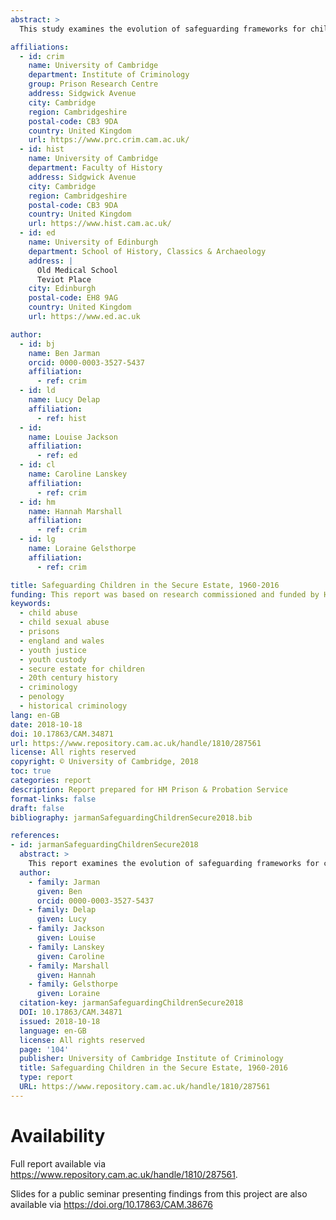 ```yaml
---
abstract: >
  This study examines the evolution of safeguarding frameworks for children in custody from 1960 to 2016, drawing on archival research commissioned by HM Prison and Probation Service. Through analysis of inspection reports, institutional records and academic literature, we trace how responses to abuse shifted from reactive, poorly-implemented policies to more comprehensive safeguarding frameworks following the 1989 Children Act. However, we find that even reformed policies contained vulnerabilities: organisational cultures could circumvent formal standards, particularly in contexts of resource pressures and institutional turbulence. The research reveals how practices once deemed acceptable later became recognised as abusive, suggesting that current safeguarding must be understood as an iterative process rather than a fixed standard. We argue that institutional size, power disparities, and the ability to challenge practice significantly influence safeguarding effectiveness. The study concludes that while modern frameworks offer greater protection, the inherent tensions in coercive residential institutions mean that potential for abuse persists, highlighting the importance of limiting child custody, protecting whistleblowers, and maintaining genuinely independent oversight.

affiliations:
  - id: crim
    name: University of Cambridge
    department: Institute of Criminology
    group: Prison Research Centre
    address: Sidgwick Avenue
    city: Cambridge
    region: Cambridgeshire
    postal-code: CB3 9DA
    country: United Kingdom
    url: https://www.prc.crim.cam.ac.uk/
  - id: hist
    name: University of Cambridge
    department: Faculty of History
    address: Sidgwick Avenue
    city: Cambridge
    region: Cambridgeshire
    postal-code: CB3 9DA
    country: United Kingdom
    url: https://www.hist.cam.ac.uk/
  - id: ed
    name: University of Edinburgh
    department: School of History, Classics & Archaeology
    address: |
      Old Medical School
      Teviot Place
    city: Edinburgh
    postal-code: EH8 9AG
    country: United Kingdom
    url: https://www.ed.ac.uk

author:
  - id: bj
    name: Ben Jarman
    orcid: 0000-0003-3527-5437
    affiliation:
      - ref: crim
  - id: ld
    name: Lucy Delap
    affiliation:
      - ref: hist    
  - id:
    name: Louise Jackson
    affiliation:
      - ref: ed
  - id: cl
    name: Caroline Lanskey
    affiliation:
      - ref: crim
  - id: hm
    name: Hannah Marshall
    affiliation:
      - ref: crim
  - id: lg
    name: Loraine Gelsthorpe
    affiliation:
      - ref: crim

title: Safeguarding Children in the Secure Estate, 1960-2016
funding: This report was based on research commissioned and funded by HM Prison and Probation Service, reference RG 92270.
keywords:
  - child abuse
  - child sexual abuse
  - prisons
  - england and wales
  - youth justice
  - youth custody
  - secure estate for children
  - 20th century history
  - criminology
  - penology
  - historical criminology
lang: en-GB
date: 2018-10-18
doi: 10.17863/CAM.34871
url: https://www.repository.cam.ac.uk/handle/1810/287561
license: All rights reserved
copyright: © University of Cambridge, 2018
toc: true
categories: report
description: Report prepared for HM Prison & Probation Service
format-links: false
draft: false
bibliography: jarmanSafeguardingChildrenSecure2018.bib

references:
- id: jarmanSafeguardingChildrenSecure2018  
  abstract: >
    This report examines the evolution of safeguarding frameworks for children in custody from 1960 to 2016, drawing on archival research commissioned by HM Prison and Probation Service. Through analysis of inspection reports, institutional records and academic literature, we trace how responses to abuse shifted from reactive, poorly-implemented policies to more comprehensive safeguarding frameworks following the 1989 Children Act. However, we find that even reformed policies contained vulnerabilities: organisational cultures could circumvent formal standards, particularly in contexts of resource pressures and institutional turbulence. The research reveals how practices once deemed acceptable later became recognised as abusive, suggesting that current safeguarding must be understood as an iterative process rather than a fixed standard. We argue that institutional size, power disparities, and the ability to challenge practice significantly influence safeguarding effectiveness. The study concludes that while modern frameworks offer greater protection, the inherent tensions in coercive residential institutions mean that potential for abuse persists, highlighting the importance of limiting child custody, protecting whistleblowers, and maintaining genuinely independent oversight.
  author:
    - family: Jarman
      given: Ben
      orcid: 0000-0003-3527-5437
    - family: Delap
      given: Lucy
    - family: Jackson
      given: Louise
    - family: Lanskey
      given: Caroline
    - family: Marshall
      given: Hannah
    - family: Gelsthorpe
      given: Loraine
  citation-key: jarmanSafeguardingChildrenSecure2018
  DOI: 10.17863/CAM.34871
  issued: 2018-10-18
  language: en-GB
  license: All rights reserved
  page: '104'
  publisher: University of Cambridge Institute of Criminology
  title: Safeguarding Children in the Secure Estate, 1960-2016
  type: report
  URL: https://www.repository.cam.ac.uk/handle/1810/287561
---
```


# Availability

Full report available via <https://www.repository.cam.ac.uk/handle/1810/287561>.

::: {.callout-note}
Slides for a public seminar presenting findings from this project are also available via <https://doi.org/10.17863/CAM.38676>
:::